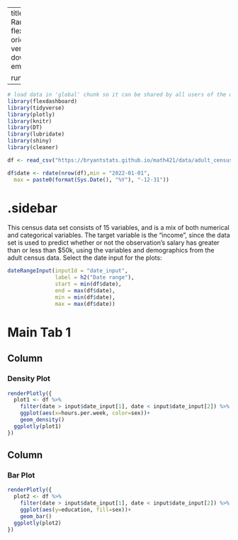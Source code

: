 
---
title: "Adult Census - Date Range"
output: 
  flexdashboard::flex_dashboard:
    orientation: columns
    vertical_layout: fill
    logo: download.png
    source_code: embed
    social: menu

runtime: shiny
---

```r
# load data in 'global' chunk so it can be shared by all users of the dashboard
library(flexdashboard)
library(tidyverse)
library(plotly)
library(knitr)
library(DT)
library(lubridate)
library(shiny)
library(cleaner)

df <- read_csv("https://bryantstats.github.io/math421/data/adult_census.csv")

df$date <- rdate(nrow(df),min = "2022-01-01",
  max = paste0(format(Sys.Date(), "%Y"), "-12-31"))

```

{.sidebar}
=======================================================================

This census data set consists of 15 variables, and is a mix of both numerical and categorical variables. The target variable is the "income", since the data set is used to predict whether or not the observation's salary has greater than or less than $50k, using the variables and demographics from the adult census data. Select the date input for the plots:

```r
dateRangeInput(inputId = "date_input", 
               label = h2("Date range"), 
               start = min(df$date), 
               end = max(df$date),
               min = min(df$date), 
               max = max(df$date))
```

Main Tab 1
=======================================================================

Column {data-width=500}
-----------------------------------------------------------------------

### Density Plot

```r
renderPlotly({
  plot1 <- df %>% 
    filter(date > input$date_input[1], date < input$date_input[2]) %>% 
    ggplot(aes(x=hours.per.week, color=sex))+
    geom_density()
  ggplotly(plot1)
})
```

Column {data-width=500}
-----------------------------------------------------------------------

### Bar Plot

```r
renderPlotly({
  plot2 <- df %>% 
    filter(date > input$date_input[1], date < input$date_input[2]) %>% 
    ggplot(aes(y=education, fill=sex))+
    geom_bar()
  ggplotly(plot2)
})
```
